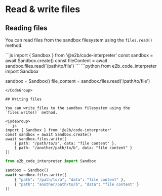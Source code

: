 # Read & write files

## Reading files

You can read files from the sandbox filesystem using the `files.read()` method.

<CodeGroup>
```js
import { Sandbox } from '@e2b/code-interpreter'
const sandbox = await Sandbox.create()
const fileContent = await sandbox.files.read('/path/to/file')
```
```python
from e2b_code_interpreter import Sandbox

sandbox = Sandbox()
file_content = sandbox.files.read('/path/to/file')
```
</CodeGroup>

## Writing files

You can write files to the sandbox filesystem using the `files.write()` method.

<CodeGroup>
```js
import { Sandbox } from '@e2b/code-interpreter'
const sandbox = await Sandbox.create()
await sandbox.files.write([
    { path: "/path/to/a", data: "file content" },
    { path: "/another/path/to/b", data: "file content" }
])
```
```python
from e2b_code_interpreter import Sandbox

sandbox = Sandbox()
await sandbox.files.write([
    { "path": "/path/to/a", "data": "file content" },
    { "path": "another/path/to/b", "data": "file content" }
])
```
</CodeGroup>
